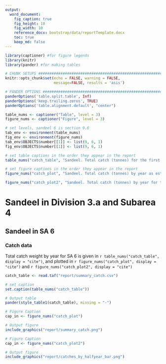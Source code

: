 ```yaml
---
output:
  word_document:
    fig_caption: true
    fig_height: 10
    fig_width: 10
    reference_docx: bootstrap/data/reportTemplate.docx
    toc: true
    keep_md: false
---
```


```r
library(captioner) #for figure legends
library(knitr)
library(pander) #for making tables
```

```r
# CHUNK SETUPS #################################################################
knitr::opts_chunk$set(echo = FALSE, warning = FALSE,
                      message=FALSE, results = 'asis')
```

```r
# PANDER OPTIONS ##############################################################
panderOptions('table.split.table', Inf)
panderOptions('keep.trailing.zeros', TRUE)
panderOptions('table.alignment.default', "center")
```

```r
table_nums <- captioner("Table", level = 3)
figure_nums <- captioner("Figure", level = 3)

# set levels, sandeel 6 is section 9.6
tab_env <- environment(table_nums)
fig_env <- environment(figure_nums)
tab_env$OBJECTS$number[[1]] <- list(9, 6, 1)
fig_env$OBJECTS$number[[1]] <- list(9, 6, 1)

# set table captions in the order they appear in the report
table_nums("catch_table", "Sandeel. Total catch (tonnes) for the first and second half of the year as estimated by ICES")

# set figure captions in the order they appear in the report
figure_nums("catch_plot", "Sandeel. Total catch (tonnes) by year as estimated by ICES.")

figure_nums("catch_plot2", "Sandeel. Total catch (tonnes) by year for the first and second half of the year as estimated by ICES.")
```

# Sandeel in Division 3.a and Subarea 4

## Sandeel in SA 6

### Catch data

Total catch weight by year for SA 6 is given in `r table_nums("catch_table", display = "cite")`, and plotted in `r figure_nums("catch_plot", display = "cite")` and `r figure_nums("catch_plot2", display = "cite")`


```r
catch_table <- read.taf("report/summary_catch.csv")

# set caption
set.caption(table_nums("catch_table"))

# Output table
pander(style_table1(catch_table), missing = "-")
```


```r
# Figure Caption
cap_in <- figure_nums("catch_plot")

# Output figure
include_graphics("report/summary_catch.png") 
```

```r
# Figure Caption
cap_in <- figure_nums("catch_plot2")

# Output figure
include_graphics("report/catches_by_halfyear_bar.png") 
```
